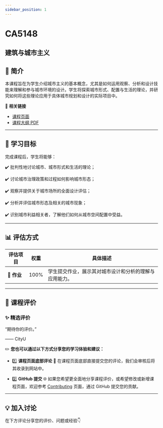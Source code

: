 ```yaml
---
sidebar_position: 1
---
```


# CA5148
## 建筑与城市主义

## **📘 简介**
本课程旨在为学生介绍城市主义的基本概念，尤其是如何运用观察、分析和设计技能来理解和参与城市环境的设计。学生将探索城市形式、配置与生活的理论，并研究如何将这些理论应用于具体城市规划和设计的实际项目中。

🔗 **相关链接**
- [课程页面](https://www.cityu.edu.hk/catalogue/pg/202425/course/CA5148.htm)
- [课程大纲 PDF](https://www.cityu.edu.hk/catalogue/pg/202425/course/CA5148.pdf)

---

## **🎯 学习目标**

完成课程后，学生将能够：

✔️ 批判性地讨论城市、城市形式和生活的理论；

✔️ 讨论城市治理政策和过程如何影响城市形态；

✔️ 观察并提供关于城市场所的全面设计评估；

✔️ 分析并评估城市形态及相关的城市现象；

✔️ 识别城市利益相关者，了解他们如何从城市空间配置中受益。

---

## **📊 评估方式**

| **评估项目**          | **权重** | **具体描述**                                                                                       |
|----------------------|---------|---------------------------------------------------------------------------------------------------|
| **📝 作业**           | 100%    | 学生提交作业，展示其对城市设计和分析的理解与应用能力。                                           |

---

## **💬 课程评价**

### ✨ **精选评价**
<div className={commentStyles.commentBox}>
    <p className={commentStyles.commentText}>
        “期待你的评价。”
    </p>
    <p className={commentStyles.commentAuthor}>—— CityU</p>
</div>

✏️ **您也可以通过以下方式分享您的学习体验和建议：**

- 1️⃣ **课程页面底部评论**
💬 在课程页面底部直接提交您的评论，我们会审核后将其收录到网站中。

- 2️⃣ **GitHub 提交**
🌐 如果您希望更全面地分享课程评价，或希望修改或新增课程页面，欢迎参考 [Contributing](https://penjc.github.io/cityU-navigator/contributing) 页面，通过 GitHub 提交您的贡献。

---

## **💡 加入讨论**

在下方评论分享您的评价、问题或经验👇
<Utterances />